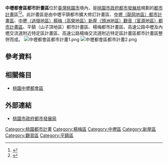 '''中壢都會區都市計畫區'''位於[[臺灣|臺灣]][[桃園市|桃園市]]境內，是[[桃園市政府|桃園市政府]][[桃園市政府都市發展局|都市發展局]]規劃的[[都市計畫|都市計畫]]區<ref>{{Cite web |url=http://urdb.tycg.gov.tw/home.jsp?id=41&parentpath=0%2C3&mcustomize=multimessage_view.jsp&dataserno=201601250050&aplistdn=ou=hotnews,ou=chinese,ou=ap_root,o=tycg,c=tw&toolsflag=Y |title=公告辦理「變更中壢都會區都市計畫（整併7處都市計畫）通盤檢討案」 |accessdate=2016-02-26 |archive-date=2016-03-05 |archive-url=https://web.archive.org/web/20160305120412/http://urdb.tycg.gov.tw/home.jsp?id=41&parentpath=0%2C3&mcustomize=multimessage_view.jsp&dataserno=201601250050&aplistdn=ou=hotnews,ou=chinese,ou=ap_root,o=tycg,c=tw&toolsflag=Y |dead-url=no }}</ref><ref>{{Cite web |url=http://news.ltn.com.tw/news/local/paper/961702 |title=〈北部〉33都市計畫 將合併成6大都計區 |accessdate=2016-02-26 |archive-date=2016-02-26 |archive-url=https://web.archive.org/web/20160226104600/http://news.ltn.com.tw/news/local/paper/961702 |dead-url=no }}</ref>。此計畫區是由中壢平鎮都市擴大修訂計畫區、[[龍岡#都市計畫區|中壢（龍岡地區）都市計畫區]]、[[中壢楊梅新屋觀音四行政轄區交界處都市計畫區|中壢（過嶺地區）楊梅（高榮地區）新屋（頭洲地區）觀音（富源地區）都市計畫區]]、平鎮（山子頂地區）都市計畫區、楊梅都市計畫區、高速公路中壢及內壢交流道附近特定區計畫區、高速公路楊梅交流道附近特定區計畫區都市計畫區整併而成。
[[File:中壢都會區都市計畫1.png|thumb]]
[[File:中壢都會區都市計畫2.png|thumb]]

==參考資料==
{{reflist}}

==相關條目==
*[[桃園中壢都會區|桃園中壢都會區]]

==外部連結==
*[http://urdb.tycg.gov.tw/index.jsp 桃園市政府都市發展局]{{Wayback|url=http://urdb.tycg.gov.tw/index.jsp |date=20160228150932 }}
[[Category:桃園都市計畫|Category:桃園都市計畫]]
[[Category:楊梅區|Category:楊梅區]]
[[Category:中壢區|Category:中壢區]]
[[Category:新屋區|Category:新屋區]]
[[Category:觀音區|Category:觀音區]]
[[Category:平鎮區|Category:平鎮區]]